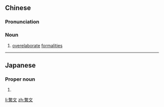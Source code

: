 ==Chinese==
{{zh-forms}}

===Pronunciation===
{{zh-pron
|m=fánwén
|cat=n
}}

===Noun===
{{zh-noun}}

# [[overelaborate]] [[formalities]]

----

==Japanese==
{{ja-kanjitab|しげ|ふみ|yomi=k}}

===Proper noun===
{{ja-pos|proper|しげふみ}}

# {{given name|male|lang=ja|sort=しげふみ}}

[[li:繁文]]
[[zh:繁文]]